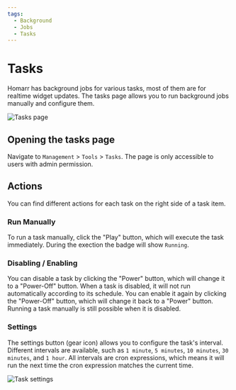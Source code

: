 ```yaml
---
tags:
  - Background
  - Jobs
  - Tasks
---
```


# Tasks

Homarr has background jobs for various tasks, most of them are for realtime widget updates.
The tasks page allows you to run background jobs manually and configure them.

![Tasks page](./img/tasks.png)

## Opening the tasks page

Navigate to `Management` > `Tools` > `Tasks`.
The page is only accessible to users with admin permission.

## Actions

You can find different actions for each task on the right side of a task item.

### Run Manually

To run a task manually, click the "Play" button, which will execute the task immediately.
During the exection the badge will show `Running`.

### Disabling / Enabling

You can disable a task by clicking the "Power" button, which will change it to a "Power-Off" button.
When a task is disabled, it will not run automatically according to its schedule.
You can enable it again by clicking the "Power-Off" button, which will change it back to a "Power" button.
Running a task manually is still possible when it is disabled.

### Settings

The settings button (gear icon) allows you to configure the task's interval.
Different intervals are available, such as `1 minute`, `5 minutes`, `10 minutes`, `30 minutes`, and `1 hour`.
All intervals are cron expressions, which means it will run the next time the cron expression matches the current time.

![Task settings](./img/settings.png)

